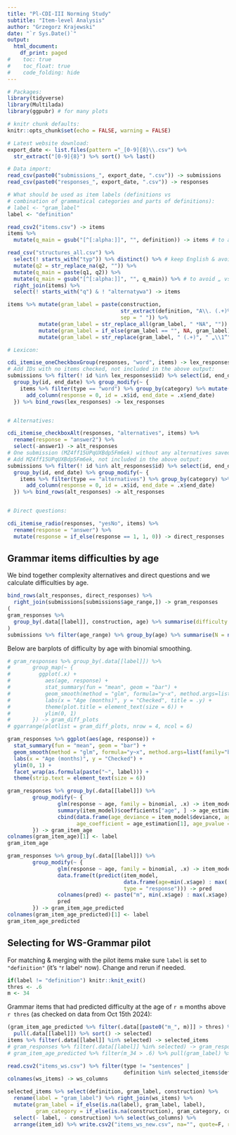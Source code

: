 ```yaml
---
title: "Pl-CDI-III Norming Study"
subtitle: "Item-level Analysis"
author: "Grzegorz Krajewski"
date: "`r Sys.Date()`"
output:
  html_document:
    df_print: paged
#    toc: true
#    toc_float: true
#    code_folding: hide
---
```


```r
# Packages:
library(tidyverse)
library(Multilada)
library(ggpubr) # for many plots

# knitr chunk defaults:
knitr::opts_chunk$set(echo = FALSE, warning = FALSE)

# Latest website download:
export_date <- list.files(pattern ="_[0-9]{8}\\.csv") %>%
  str_extract("[0-9]{8}") %>% sort() %>% last()

# Data import:
read_csv(paste0("submissions_", export_date, ".csv")) -> submissions
read_csv(paste0("responses_", export_date, ".csv")) -> responses

# What should be used as item labels (definitions vs
# combination of grammatical categories and parts of definitions):
# label <- "gram_label"
label <- "definition"
```


```r
read_csv2("items.csv") -> items
items %>%
  mutate(q_main = gsub("[^[:alpha:]]", "", definition)) -> items # to avoid „ vs " etc. mismatches

read_csv("structures_all.csv") %>%
  select(! starts_with("typ")) %>% distinct() %>% # keep English & avoid complex-relative vs względne mismatch
  mutate(q2 = str_replace_na(q2, "")) %>%
  mutate(q_main = paste(q1, q2)) %>%
  mutate(q_main = gsub("[^[:alpha:]]", "", q_main)) %>% # to avoid „ vs " etc. mismatches
  right_join(items) %>%
  select(! starts_with("q") & ! "alternatywa") -> items

items %>% mutate(gram_label = paste(construction,
                                    str_extract(definition, "A\\. (.+)%B", group = 1),
                                    sep = " ")) %>%
          mutate(gram_label = str_replace_all(gram_label, " *NA", "")) %>%
          mutate(gram_label = if_else(gram_label == "", NA, gram_label)) %>%
          mutate(gram_label = str_replace(gram_label, " (.+)", " „\\1”")) -> items
```


```r
# Lexicon:

cdi_itemise_oneCheckboxGroup(responses, "word", items) -> lex_responses
# Add IDs with no items checked, not included in the above output:
submissions %>% filter(! id %in% lex_responses$id) %>% select(id, end_date) %>%
  group_by(id, end_date) %>% group_modify(~ {
    items %>% filter(type == "word") %>% group_by(category) %>% mutate(item_id = row_number()) %>%
      add_column(response = 0, id = .x$id, end_date = .x$end_date)
  }) %>% bind_rows(lex_responses) -> lex_responses


# Alternatives:

cdi_itemise_checkboxAlt(responses, "alternatives", items) %>%
  rename(response = "answer2") %>%
  select(-answer1) -> alt_responses
# One submission (MZ4ff15UPqUXBdp5Fm6ek) without any alternatives saved... (check similar case in the pilot).
# Add MZ4ff15UPqUXBdp5Fm6ek, not included in the above output:
submissions %>% filter(! id %in% alt_responses$id) %>% select(id, end_date) %>%
  group_by(id, end_date) %>% group_modify(~ {
    items %>% filter(type == "alternatives") %>% group_by(category) %>% mutate(item_id = row_number()) %>%
      add_column(response = 0, id = .x$id, end_date = .x$end_date)
  }) %>% bind_rows(alt_responses) -> alt_responses


# Direct questions:

cdi_itemise_radio(responses, "yesNo", items) %>%
  rename(response = "answer") %>%
  mutate(response = if_else(response == 1, 1, 0)) -> direct_responses
```


## Grammar items difficulties by age

We bind together complexity alternatives and direct questions
and we calculate difficulties by age.

```r
bind_rows(alt_responses, direct_responses) %>%
  right_join(submissions[submissions$age_range,]) -> gram_responses
(
gram_responses %>%
  group_by(.data[[label]], construction, age) %>% summarise(difficulty = mean(response)) -> diff_gram
)
submissions %>% filter(age_range) %>% group_by(age) %>% summarise(N = n())
```


Below are barplots of difficulty by age with binomial smoothing.

```r
# gram_responses %>% group_by(.data[[label]]) %>%
#       group_map(~ {
#         ggplot(.x) +
#           aes(age, response) +
#           stat_summary(fun = "mean", geom = "bar") +
#           geom_smooth(method = "glm", formula="y~x", method.args=list(family="binomial")) +
#           labs(x = "Age (months)", y = "Checked", title = .y) +
#           theme(plot.title = element_text(size = 6)) +
#           ylim(0, 1)
#       }) -> gram_diff_plots
# ggarrange(plotlist = gram_diff_plots, nrow = 4, ncol = 6)

gram_responses %>% ggplot(aes(age, response)) +
  stat_summary(fun = "mean", geom = "bar") +
  geom_smooth(method = "glm", formula="y~x", method.args=list(family="binomial")) +
  labs(x = "Age (months)", y = "Checked") +
  ylim(0, 1) +
  facet_wrap(as.formula(paste("~", label))) +
  theme(strip.text = element_text(size = 6)) 
```


```r
gram_responses %>% group_by(.data[[label]]) %>%
        group_modify(~ {
                glm(response ~ age, family = binomial, .x) -> item_model
                summary(item_model)$coefficients["age", ] -> age_estimation
                cbind(data.frame(age_deviance = item_model$deviance, age_aic = item_model$aic),
                      age_coefficient = age_estimation[1], age_pvalue = age_estimation[4])
        }) -> gram_item_age
colnames(gram_item_age)[1] <- label
gram_item_age
```


```r
gram_responses %>% group_by(.data[[label]]) %>%
        group_modify(~ {
                glm(response ~ age, family = binomial, .x) -> item_model
                data.frame(t(predict(item_model,
                                     data.frame(age=min(.x$age) : max(.x$age)),
                                     type = "response"))) -> pred
                colnames(pred) <- paste("m", min(.x$age) : max(.x$age), sep = "_")
                pred
        }) -> gram_item_age_predicted
colnames(gram_item_age_predicted)[1] <- label
gram_item_age_predicted
```


## Selecting for WS-Grammar pilot

For matching & merging with the pilot items make sure `label` is set to `"definition"`
(it's `"`r label`"` now). Change and rerun if needed.

```r
if(label != "definition") knitr::knit_exit()
thres <- .6
m <- 34
```

Grammar items that had predicted difficulty at the age of `r m` months
above `r thres` (as checked on data from Oct 15th 2024):

```r
(gram_item_age_predicted %>% filter(.data[[paste0("m_", m)]] > thres) %>%
  pull(.data[[label]]) %>% sort() -> selected)
items %>% filter(.data[[label]] %in% selected) -> selected_items
# gram_responses %>% filter(.data[[label]] %in% selected) -> gram_responses
# gram_item_age_predicted %>% filter(m_34 > .6) %>% pull(gram_label) %>% sort()
```


```r
read.csv2("items_ws.csv") %>% filter(type != "sentences" |
                                     definition %in% selected_items$definition) -> ws_items
colnames(ws_items) -> ws_columns

selected_items %>% select(definition, gram_label, construction) %>%
  rename(label = "gram_label") %>% right_join(ws_items) %>%
  mutate(gram_label = if_else(is.na(label), gram_label, label),
         gram_category = if_else(is.na(construction), gram_category, construction)) %>%
  select(- label, - construction) %>% select(ws_columns) %>%
  arrange(item_id) %>% write.csv2("items_ws_new.csv", na="", quote=F, row.names=F)
```



